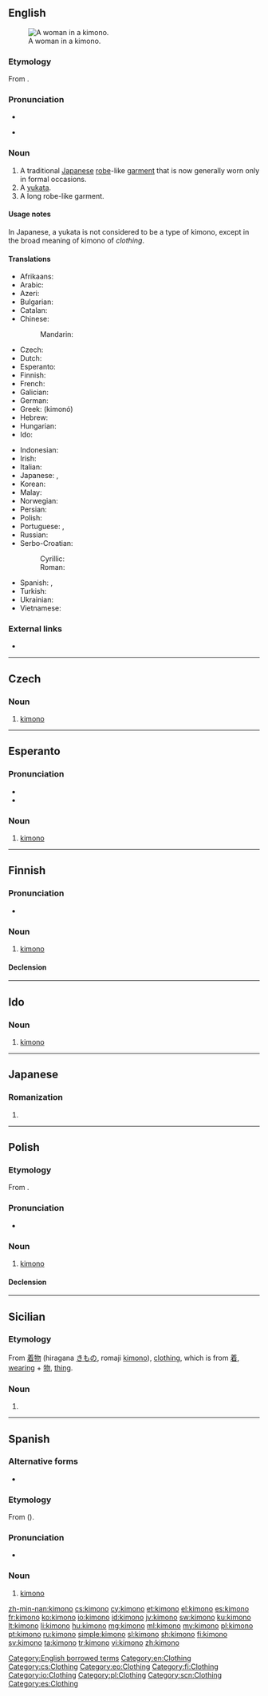 {{also|kimonó|Kimono}}
==English==
[[Image:Chen Chengpo 1926.jpg|thumb|right|A woman in a kimono.]]

===Etymology===
From {{etyl|ja|en}} {{term|着物|tr=kimono|lang=ja}}.

===Pronunciation===
* {{audio|en-us-kimono.ogg|Audio (US)|lang=en}}
* {{a|US}} {{IPA|/kɪˈmoʊˌnoʊ/|lang=en}}

===Noun===
{{en-noun|kimono|kimonos}}

# A traditional [[Japanese]] [[robe]]-like [[garment]] that is now generally worn only in formal occasions.
# A [[yukata]].
# A long robe-like garment.

====Usage notes====
In Japanese, a yukata is not considered to be a type of kimono, except in the broad meaning of kimono of ''clothing''.

====Translations====
{{trans-top|traditional Japanese clothing}}
* Afrikaans: {{t|af|kimono}}
* Arabic: {{t|ar|كيمونو|tr=kīmūnū}}
* Azeri: {{t|az|kimono}}
* Bulgarian: {{t|bg|кимоно|n|tr=kimono}}
* Catalan: {{t|ca|quimono|m}}
* Chinese:
*: Mandarin: {{t+|cmn|和服|tr=héfú|sc=Hani}}
* Czech: {{t+|cs|kimono|n}}
* Dutch: {{t|nl|kimono|m}}
* Esperanto: {{t|eo|kimono}}
* Finnish: {{t+|fi|kimono}}
* French: {{t+|fr|kimono|m}}
* Galician: {{t|gl|quimono|m}}
* German: {{t+|de|Kimono|m}}
* Greek: {{t+|el|κιμονό|n}} (kimonó)
* Hebrew: {{t+|he|קימונו}}
* Hungarian: {{t+|hu|kimonó}}
* Ido: {{t+|io|kimono}}
{{trans-mid}}
* Indonesian: {{t|id|kimono}}
* Irish: {{t|ga|cimeonó|m}}
* Italian: {{t|it|chimono|m}}
* Japanese: {{t+|ja|着物|tr=kimono}}, {{t+|ja|和服|tr=wafuku}}
* Korean: {{t+|ko|기모노|sc=Hang}}
* Malay: {{t|ms|kimono}}
* Norwegian: {{t|no|kimono|m}}
* Persian: {{t|fa|کیمونو|tr=kimono}}
* Polish: {{t+|pl|kimono|n}}
* Portuguese: {{t+|pt|quimono|m}}, {{t+|pt|kimono|m}}
* Russian: {{t+|ru|кимоно|n|tr=kimonó}}
* Serbo-Croatian:
*: Cyrillic: {{t|sh|кимоно|m}}
*: Roman: {{t|sh|kimono|m}}
* Spanish: {{t+|es|kimono|m}}, {{t+|es|quimono|m}}
* Turkish: {{t+|tr|kimono}}
* Ukrainian: {{t+|uk|кімоно|n|tr=kimonó}}
* Vietnamese: {{t+|vi|kimono}}
{{trans-bottom}}

===External links===
* {{pedia}}

[[Category:English borrowed terms]]
[[Category:en:Clothing]]

----

==Czech==

===Noun===
{{cs-noun|g=n}}

# [[#English|kimono]] {{gloss|traditional Japanese clothing that is worn in formal occasions}}

[[Category:cs:Clothing]]

----

==Esperanto==

===Pronunciation===
* {{IPA|/kiˈmono/|lang=eo}}
* {{hyphenation|ki|mo|no|lang=eo}}

===Noun===
{{eo-noun}}

# [[#English|kimono]]

[[Category:eo:Clothing]]

----

==Finnish==

===Pronunciation===
* {{rhymes|ono|lang=fi}}

===Noun===
{{fi-noun}}

# [[#English|kimono]]

====Declension====
{{fi-decl-palvelu|kimono|a}}

[[Category:fi:Clothing]]

----

==Ido==

===Noun===
{{io-noun|kimon}}

# [[#English|kimono]]

[[Category:io:Clothing]]

----

==Japanese==

===Romanization===
{{ja-romaji}}

# {{ja-romanization of|きもの}}

----

==Polish==

===Etymology===
From {{etyl|ja|pl}} {{term|着物|tr=kimono|lang=ja}}.

===Pronunciation===
* {{audio|Pl-kimono.ogg|Audio|lang=pl}}

===Noun===
{{pl-noun|n}}

# [[#English|kimono]]

====Declension====
{{pl-decl-noun
|kimono|kimona
|kimona|kimon
|kimonu|kimonom
|kimono|kimona
|kimonem|kimonami
|kimonie|kimonach
|kimono|kimona
}}

[[Category:pl:Clothing]]

----

==Sicilian==

===Etymology===
From {{etyl|ja|scn}} [[着物]] (hiragana [[きもの]], romaji [[kimono]]), [[clothing]], which is from [[着]], [[wearing]] + [[物]], [[thing]].

===Noun===
{{scn-noun|kimon|m|o|o}}

# {{alternative form of|chimonu|lang=scn}}

[[Category:scn:Clothing]]

----

==Spanish==

===Alternative forms===
* {{l|es|quimono}}
{{wikipedia|lang=es}}

===Etymology===
From {{etyl|ja|es}} {{term|着物|lang=ja}} ({{term|きもの|sc=Jpan|tr=kimono|lit=wearing thing|lang=ja}}).

===Pronunciation===
* {{IPA|/ki.ˈmo.no/|lang=es}}

===Noun===
{{es-noun|m}}

# [[#English|kimono]]

[[Category:es:Clothing]]

[[zh-min-nan:kimono]]
[[cs:kimono]]
[[cy:kimono]]
[[et:kimono]]
[[el:kimono]]
[[es:kimono]]
[[fr:kimono]]
[[ko:kimono]]
[[io:kimono]]
[[id:kimono]]
[[jv:kimono]]
[[sw:kimono]]
[[ku:kimono]]
[[lt:kimono]]
[[li:kimono]]
[[hu:kimono]]
[[mg:kimono]]
[[ml:kimono]]
[[my:kimono]]
[[pl:kimono]]
[[pt:kimono]]
[[ru:kimono]]
[[simple:kimono]]
[[sl:kimono]]
[[sh:kimono]]
[[fi:kimono]]
[[sv:kimono]]
[[ta:kimono]]
[[tr:kimono]]
[[vi:kimono]]
[[zh:kimono]]